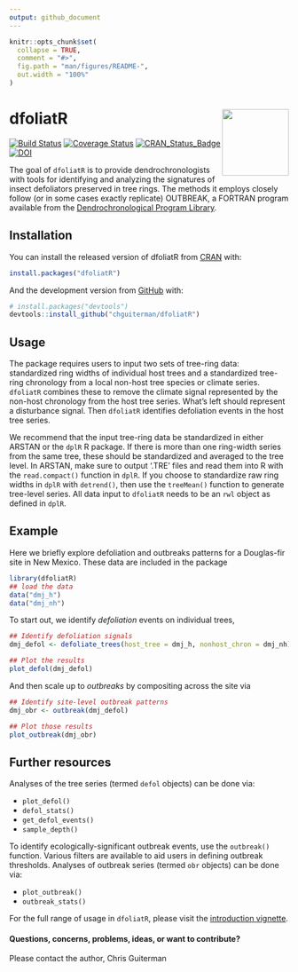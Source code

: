 ```yaml
---
output: github_document
---
```


<!-- README.md is generated from README.Rmd. Please edit that file -->

```r
knitr::opts_chunk$set(
  collapse = TRUE,
  comment = "#>",
  fig.path = "man/figures/README-",
  out.width = "100%"
)
```

# dfoliatR <img src="man/figures/logo.png" align="right" width="120" />

<!-- badges: start -->

[![Build Status](https://travis-ci.org/chguiterman/dfoliatR.svg?branch=master)](https://travis-ci.org/chguiterman/dfoliatR)
[![Coverage Status](https://coveralls.io/repos/github/chguiterman/dfoliatR/badge.svg?branch=master)](https://coveralls.io/github/chguiterman/dfoliatR?branch=master)
[![CRAN_Status_Badge](https://www.r-pkg.org/badges/version/dfoliatR)](https://cran.r-project.org/package=dfoliatR)
[![DOI](https://zenodo.org/badge/104808563.svg)](https://zenodo.org/badge/latestdoi/104808563)

<!-- badges: end -->

The goal of `dfoliatR` is to provide dendrochronologists with tools for identifying and analyzing the signatures of insect defoliators preserved in tree rings. The methods it employs closely follow (or in some cases exactly replicate) OUTBREAK, a FORTRAN program available from the [Dendrochronological Program Library](https://www.ltrr.arizona.edu/pub/dpl/). 


## Installation

You can install the released version of dfoliatR from [CRAN](https://CRAN.R-project.org) with:

``` r
install.packages("dfoliatR")
```

And the development version from [GitHub](https://github.com/) with:

``` r
# install.packages("devtools")
devtools::install_github("chguiterman/dfoliatR")
```

## Usage

The package requires users to input two sets of tree-ring data: standardized ring widths of individual host trees and a standardized tree-ring chronology from a local non-host tree species or climate series. `dfoliatR` combines these to remove the climate signal represented by the non-host chronology from the host tree series. What's left should represent a disturbance signal. Then `dfoliatR` identifies defoliation events in the host tree series. 

We recommend that the input tree-ring data be standardized in either ARSTAN or the `dplR` R package. If there is more than one ring-width series from the same tree, these should be standardized and averaged to the tree level. In ARSTAN, make sure to output '.TRE' files and read them into R with the `read.compact()` function in `dplR`. If you choose to standardize raw ring widths in `dplR` with `detrend()`, then use the `treeMean()` function to generate tree-level series. All data input to `dfoliatR` needs to be an `rwl` object as defined in `dplR`.


## Example

Here we briefly explore defoliation and outbreaks patterns for a Douglas-fir site in New Mexico. These data are included in the package

```r
library(dfoliatR)
## load the data
data("dmj_h")
data("dmj_nh")
```

To start out, we identify *defoliation* events on individual trees,
```r
## Identify defoliation signals
dmj_defol <- defoliate_trees(host_tree = dmj_h, nonhost_chron = dmj_nh)

## Plot the results
plot_defol(dmj_defol)
```

And then scale up to *outbreaks* by compositing across the site via
```r
## Identify site-level outbreak patterns
dmj_obr <- outbreak(dmj_defol)

## Plot those results
plot_outbreak(dmj_obr)
```

## Further resources

Analyses of the tree series (termed `defol` objects) can be done via:

* `plot_defol()`
* `defol_stats()`
* `get_defol_events()`
* `sample_depth()`

To identify ecologically-significant outbreak events, use the `outbreak()` function. Various filters are available to aid users in defining outbreak thresholds. Analyses of outbreak series (termed `obr` objects) can be done via:

* `plot_outbreak()`
* `outbreak_stats()`

For the full range of usage in `dfoliatR`, please visit the [introduction vignette](https://chguiterman.github.io/dfoliatR/articles/intro-to-dfoliatR.html). 

#### Questions, concerns, problems, ideas, or want to contribute?
Please contact the author, Chris Guiterman
